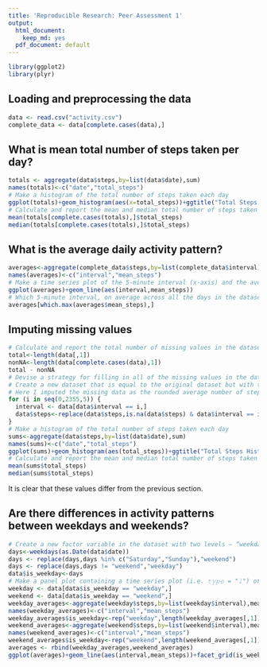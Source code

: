 ```yaml
---
title: 'Reproducible Research: Peer Assessment 1'
output:
  html_document:
    keep_md: yes
  pdf_document: default
---
```

```r
library(ggplot2)
library(plyr)
```

## Loading and preprocessing the data
```r
data <- read.csv("activity.csv")
complete_data <- data[complete.cases(data),]
```


## What is mean total number of steps taken per day?
```r
totals <- aggregate(data$steps,by=list(data$date),sum)
names(totals)<-c("date","total_steps")
# Make a histogram of the total number of steps taken each day
ggplot(totals)+geom_histogram(aes(x=total_steps))+ggtitle("Total Steps Histogram")
# Calculate and report the mean and median total number of steps taken per day
mean(totals[complete.cases(totals),]$total_steps)
median(totals[complete.cases(totals),]$total_steps)
```

## What is the average daily activity pattern?
```r

averages<-aggregate(complete_data$steps,by=list(complete_data$interval),mean)
names(averages)<-c("interval","mean_steps")
# Make a time series plot of the 5-minute interval (x-axis) and the average number of steps taken, averaged across all days (y-axis)
ggplot(averages)+geom_line(aes(interval,mean_steps))
# Which 5-minute interval, on average across all the days in the dataset, contains the maximum number of steps?
averages[which.max(averages$mean_steps),] 
```

## Imputing missing values
```r
# Calculate and report the total number of missing values in the dataset (i.e. the total number of rows with 𝙽𝙰s)
total<-length(data[,1])
nonNA<-length(data[complete.cases(data),1])
total - nonNA
# Devise a strategy for filling in all of the missing values in the dataset. The strategy does not need to be sophisticated. For example, you could use the mean/median for that day, or the mean for that 5-minute interval, etc.
# Create a new dataset that is equal to the original dataset but with the missing data filled in.
# Here I imputed the missing data as the rounded average number of steps for that 5-minute interval
for (i in seq(0,2355,5)) {
  interval <- data[data$interval == i,]
  data$steps<-replace(data$steps,is.na(data$steps) & data$interval == i,round(mean(complete.cases(interval$steps))))
}
# Make a histogram of the total number of steps taken each day 
sums<-aggregate(data$steps,by=list(data$date),sum)
names(sums)<-c("date","total_steps")
ggplot(sums)+geom_histogram(aes(total_steps))+ggtitle("Total Steps Histogram Imputed")
# Calculate and report the mean and median total number of steps taken per day.
mean(sums$total_steps)
median(sums$total_steps)
```
It is clear that these values differ from the previous section.

## Are there differences in activity patterns between weekdays and weekends?
```r
# Create a new factor variable in the dataset with two levels – “weekday” and “weekend” indicating whether a given date is a weekday or weekend day.
days<-weekdays(as.Date(data$date))
days <- replace(days,days %in% c("Saturday","Sunday"),"weekend")
days <- replace(days,days != "weekend","weekday")
data$is_weekday<-days
# Make a panel plot containing a time series plot (i.e. 𝚝𝚢𝚙𝚎 = "𝚕") of the 5-minute interval (x-axis) and the average number of steps taken, averaged across all weekday days or weekend days (y-axis).
weekday <- data[data$is_weekday == "weekday",]
weekend <- data[data$is_weekday == "weekend",]
weekday_averages<-aggregate(weekday$steps,by=list(weekday$interval),mean)
names(weekday_averages)<-c("interval","mean_steps")
weekday_averages$is_weekday<-rep("weekday",length(weekday_averages[,1]))
weekend_averages<-aggregate(weekend$steps,by=list(weekend$interval),mean)
names(weekend_averages)<-c("interval","mean_steps")
weekend_averages$is_weekday<-rep("weekend",length(weekend_averages[,1]))
averages <- rbind(weekday_averages,weekend_averages)
ggplot(averages)+geom_line(aes(interval,mean_steps))+facet_grid(is_weekday ~.)
```

